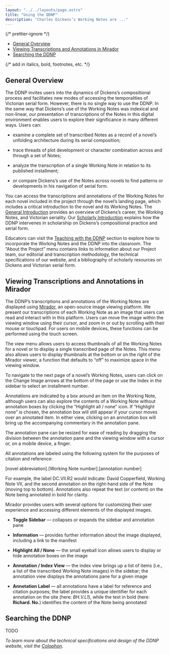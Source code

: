 ```yaml
---
layout: "../../layouts/page.astro"
title: "Using the DDNP"
description: "Charles Dickens’s Working Notes are ..."
---
```



{/* prettier-ignore */}
<TOC>
  - [General Overview](#general-overview)
  - [Viewing Transcriptions and Annotations in Mirador](#viewing-transcriptions-and-annotations-in-mirador)
  - [Searching the DDNP](#searching-the-ddnp)
</TOC>

{/* add in italics, bold, footnotes, etc. */}

## General Overview

The DDNP invites users into the dynamics of Dickens’s compositional process and facilitates new modes of accessing the temporalities of Victorian serial form. However, there is no single way to use the DDNP. In the same way that Dickens’s use of the Working Notes was indexical and non-linear, our presentation of transcriptions of the Notes in this digital environment enables users to explore their significance in many different ways. Users can:

- examine a complete set of transcribed Notes as a record of a novel’s unfolding architecture during its serial composition; 

- trace threads of plot development or character combination across and through a set of Notes; 

- analyze the transcription of a single Working Note in relation to its published installment; 

- or compare Dickens’s use of the Notes across novels to find patterns or developments in his navigation of serial form.

You can access the transcriptions and annotations of the Working Notes for each novel included in the project through the novel’s landing page, which includes a critical introduction to the novel and its Working Notes. The [General Introduction](https://www.dickensnotes.com/introduction/general/) provides an overview of Dickens’s career, the Working Notes, and Victorian seriality. Our [Scholarly Introduction](https://www.dickensnotes.com/introduction/scholarly/) explains how the DDNP intervenes in scholarship on Dickens’s compositional practice and serial form.

Educators can visit the [Teaching with the DDNP](https://www.dickensnotes.com/usage/teaching/) section to explore how to incorporate the Working Notes and the DDNP into the classroom. The “About the Project” menu contains links to information about our Project team, our editorial and transcription methodology, the technical specifications of our website, and a bibliography of scholarly resources on Dickens and Victorian serial form.

## Viewing Transcriptions and Annotations in Mirador

The DDNP’s transcriptions and annotations of the Working Notes are displayed using [Mirador](https://projectmirador.org/), an open-source image viewing platform. We present our transcriptions of each Working Note as an image that users can read and interact with in this platform. Users can move the image within the viewing window using their cursor, and zoom in or out by scrolling with their mouse or touchpad. For users on mobile devices, these functions can be performed using the touch screen.

<ImageWithCaption
  src="/images/user_guide/Guide_image1.jpg"
  alt="Mirador provides options for seeing images in Single or Gallery View"
  caption="The Gallery View (pictured) displays the complete set of images for a novel’s Working Notes, while the Single View enables users to examine the contents of a given Note."
/>

The view menu allows users to access thumbnails of all the Working Notes for a novel or to display a single transcribed page of the Notes. This menu also allows users to display thumbnails at the bottom or on the right of the Mirador viewer, a function that defaults to “off” to maximize space in the viewing window.

<ImageWithCaption
  src="/images/user_guide/Guide_image3.jpg"
  alt="The Mirador platform displays an image along with annotations"
  caption="The Mirador platform enables users to both navigate a displayed image as well as the annotations associated with that image."
/>

To navigate to the next page of a novel’s Working Notes, users can click on the Change Image arrows at the bottom of the page or use the Index in the sidebar to select an installment number.

Annotations are indicated by a box around an item on the Working Note, although users can also explore the contents of a Working Note without annotation boxes by clicking the “Highlight all / none” icon. If “Highlight none” is chosen, the annotation box will still appear if your cursor moves over an annotated item. In either view, clicking on an annotation box will bring up the accompanying commentary in the annotation pane.

The annotation pane can be resized for ease of reading by dragging the division between the annotation pane and the viewing window with a cursor or, on a mobile device, a finger.

All annotations are labeled using the following system for the purposes of citation and reference: 

  [novel abbreviation].[Working Note number].[annotation number]

For example, the label DC.VII.R2 would indicate: David Copperfield, Working Note VII, and the second annotation on the right-hand side of the Note (moving top to bottom). Annotations also repeat the text (or content) on the Note being annotated in bold for clarity. 

<ImageWithCaption
  src="/images/user_guide/Guide_image2.jpeg"
  alt="Options in Mirador allow users to customize their use"
  caption="The sidebar and annotation panes in Mirador offer options for users to customize their experience. "
/>

Mirador provides users with several options for customizing their user experience and accessing different elements of the displayed images.

- **Toggle Sidebar** — collapses or expands the sidebar and annotation pane
  
- **Information** — provides further information about the image displayed, including a link to the manifest

- **Highlight All / None** — the small eyeball icon allows users to display or hide annotation boxes on the image

- **Annotation / Index View** — the index view brings up a list of items  (i.e., a list of the transcribed Working Note images) in the sidebar; the annotation view displays the annotations pane for a given image

- **Annotation Label** — all annotations have a label for reference and citation purposes; the label provides a unique identifier for each annotation on the site (here: _BH.V.L1_), while the text in bold (here: **Richard. No.**) identifies the content of the Note being annotated

## Searching the DDNP

TODO


_To learn more about the technical specifications and design of the DDNP website, visit the [Colophon](https://wwww.dickensnotes.com/about/colophon/)._
